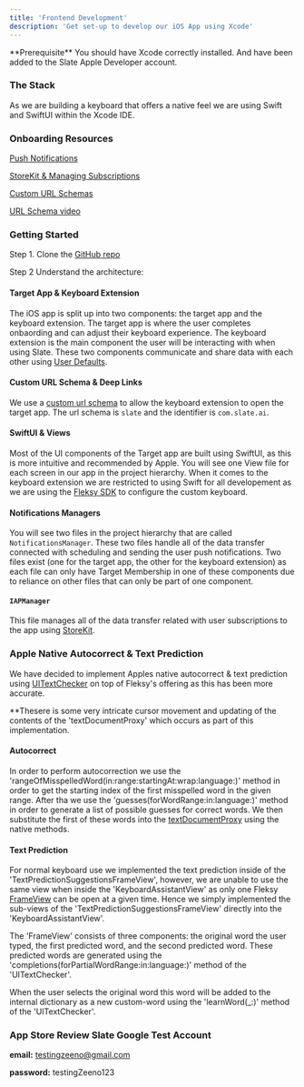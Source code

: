 ```yaml
---
title: 'Frontend Development'
description: 'Get set-up to develop our iOS App using Xcode'
---
```


<Info>
  **Prerequisite** You should have Xcode correctly installed. And have been added to the Slate Apple Developer account.
</Info>

### The Stack

As we are building a keyboard that offers a native feel we are using Swift and SwiftUI within the Xcode IDE.

### Onboarding Resources

[Push Notifications](https://developer.apple.com/documentation/foundation/notificationcenter)  

[StoreKit & Managing Subscriptions](https://developer.apple.com/documentation/storekit/in-app_purchase/)  

[Custom URL Schemas](https://developer.apple.com/documentation/xcode/defining-a-custom-url-scheme-for-your-app)  

[URL Schema video](https://www.youtube.com/watch?v=kJjTkxNy0RU&ab_channel=SwiftTutorials)

### Getting Started
Step 1. Clone the [GitHub repo](https://github.com/42enrique/ai-keyboard)

Step 2 Understand the architecture:

#### Target App & Keyboard Extension
The iOS app is split up into two components: the target app and the keyboard extension.
 The target app is where the user completes onbaording and can adjust their keyboard experience. The keyboard extension is the main component the user will be interacting with when using Slate.
 These two components communicate and share data with each other using [User Defaults](https://developer.apple.com/documentation/foundation/userdefaults).

#### Custom URL Schema & Deep Links
We use a [custom url schema](https://developer.apple.com/documentation/xcode/defining-a-custom-url-scheme-for-your-app) to allow the keyboard extension to open the target app.
 The url schema is `slate` and the identifier is `com.slate.ai`.


#### SwiftUI & Views
Most of the UI components of the Target app are built using SwiftUI, as this is more intuitive and recommended by Apple. You will see one View file for each screen in our app in the project hierarchy.
 When it comes to the keyboard extension we are restricted to using Swift for all developement as we are using the [Fleksy SDK](https://docs.fleksy.com/) to configure the custom keyboard.

#### Notifications Managers
You will see two files in the project hierarchy that are called `NotificationsManager`. These two files handle all of the data transfer connected with scheduling and sending the user push notifications.
 Two files exist (one for the target app, the other for the keyboard extension) as each file can only have Target Membership in one of these components due to reliance on other
  files that can only be part of one component.

#### `IAPManager`
This file manages all of the data transfer related with user subscriptions to the app using [StoreKit](https://developer.apple.com/documentation/storekit/in-app_purchase/).

### Apple Native Autocorrect & Text Prediction
We have decided to implement Apples native autocorrect & text prediction using [UITextChecker](https://developer.apple.com/documentation/uikit/uitextchecker) on top of Fleksy's
 offering as this has been more accurate.

<Info>
  **Thesere is some very intricate cursor movement and updating of the contents of the 'textDocumentProxy' which occurs as part of this implementation.
</Info>

#### Autocorrect
In order to perform autocorrection we use the 'rangeOfMisspelledWord(in:range:startingAt:wrap:language:)' method in order to get the starting index of the first misspelled
 word in the given range. After tha we use the 'guesses(forWordRange:in:language:)' method in order to generate a list of possible guesses for correct words. 
 We then substitute the first of these words into the [textDocumentProxy](https://developer.apple.com/documentation/uikit/uiinputviewcontroller/1618193-textdocumentproxy) using the native methods. 

#### Text Prediction
For normal keyboard use we implemented the text prediction inside of the 'TextPredictionSuggestionsFrameView', however, we are unable to use the same view when 
inside the 'KeyboardAssistantView' as only one Fleksy [FrameView](https://docs.fleksy.com/sdk-android/api-reference-android/panelhelper/) can be open at a given time. 
Hence we simply implemented the sub-views of the 'TextPredictionSuggestionsFrameView' directly into the 'KeyboardAssistantView'.

The 'FrameView' consists of three components: the original word the user typed, the first predicted word, and the second predicted word. These predicted words are generated 
using the 'completions(forPartialWordRange:in:language:)' method of the 'UITextChecker'.

When the user selects the original word this word will be added to the internal dictionary as a new custom-word using the 'learnWord(_:)' method of the 'UITextChecker'.

### App Store Review Slate Google Test Account

**email:** [testingzeeno@gmail.com](mailto:testingzeeno@gmail.com)

**password:** testingZeeno123
